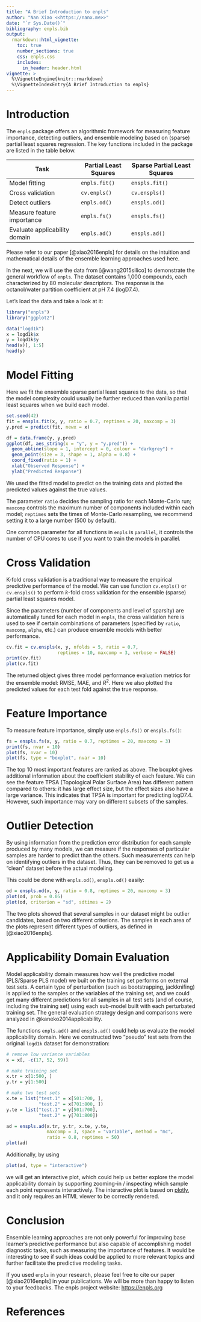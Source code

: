 ```yaml
---
title: "A Brief Introduction to enpls"
author: "Nan Xiao <<https://nanx.me>>"
date: "`r Sys.Date()`"
bibliography: enpls.bib
output:
  rmarkdown::html_vignette:
    toc: true
    number_sections: true
    css: enpls.css
    includes:
      in_header: header.html
vignette: >
  %\VignetteEngine{knitr::rmarkdown}
  %\VignetteIndexEntry{A Brief Introduction to enpls}
---
```


# Introduction

The `enpls` package offers an algorithmic framework for measuring
feature importance, detecting outliers, and ensemble modeling
based on (sparse) partial least squares regression.
The key functions included in the package are listed in the table below.

+--------------------------------+-----------------------+------------------------------+
| Task                           | Partial Least Squares | Sparse Partial Least Squares |
+================================+=======================+==============================+
| Model fitting                  | `enpls.fit()`         | `enspls.fit()`               |
+--------------------------------+-----------------------+------------------------------+
| Cross validation               | `cv.enpls()`          | `cv.enspls()`                |
+--------------------------------+-----------------------+------------------------------+
| Detect outliers                | `enpls.od()`          | `enspls.od()`                |
+--------------------------------+-----------------------+------------------------------+
| Measure feature importance     | `enpls.fs()`          | `enspls.fs()`                |
+--------------------------------+-----------------------+------------------------------+
| Evaluate applicability domain  | `enpls.ad()`          | `enspls.ad()`                |
+--------------------------------+-----------------------+------------------------------+

Please refer to our paper [@xiao2016enpls] for details on the intuition
and mathematical details of the ensemble learning approaches used here.

In the next, we will use the data from [@wang2015silico] to demonstrate
the general workflow of `enpls`. The dataset contains 1,000 compounds,
each characterized by 80 molecular descriptors. The response is the
octanol/water partition coefficient at pH 7.4 (logD7.4).

Let's load the data and take a look at it:

```r
library("enpls")
library("ggplot2")

data("logd1k")
x = logd1k$x
y = logd1k$y
head(x)[, 1:5]
head(y)
```

# Model Fitting

Here we fit the ensemble sparse partial least squares to the data,
so that the model complexity could usually be further reduced than
vanilla partial least squares when we build each model.

```r
set.seed(42)
fit = enspls.fit(x, y, ratio = 0.7, reptimes = 20, maxcomp = 3)
y.pred = predict(fit, newx = x)

df = data.frame(y, y.pred)
ggplot(df, aes_string(x = "y", y = "y.pred")) +
  geom_abline(slope = 1, intercept = 0, colour = "darkgrey") +
  geom_point(size = 3, shape = 1, alpha = 0.8) +
  coord_fixed(ratio = 1) +
  xlab("Observed Response") +
  ylab("Predicted Response")
```

We used the fitted model to predict on the training data and
plotted the predicted values against the true values.

The parameter `ratio` decides the sampling ratio for each Monte-Carlo
run; `maxcomp` controls the maximum number of components included
within each model; `reptimes` sets the times of Monte-Carlo resampling,
we recommend setting it to a large number (500 by default).

One common parameter for all functions in `enpls` is `parallel`,
it controls the number of CPU cores to use if you want to train
the models in parallel.

# Cross Validation

K-fold cross validation is a traditional way to measure the empirical
predictive performance of the model. We can use function `cv.enpls()`
or `cv.enspls()` to perform $k$-fold cross validation for the ensemble
(sparse) partial least squares model.

Since the parameters (number of components and level of sparsity)
are automatically tuned for each model in `enpls`, the cross validation
here is used to see if certain combinations of parameters (specified by
`ratio`, `maxcomp`, `alpha`, etc.) can produce ensemble models with
better performance.

```r
cv.fit = cv.enspls(x, y, nfolds = 5, ratio = 0.7,
                   reptimes = 10, maxcomp = 3, verbose = FALSE)
print(cv.fit)
plot(cv.fit)
```

The returned object gives three model performance evaluation metrics
for the ensemble model: RMSE, MAE, and $R^2$. Here we also plotted the
predicted values for each test fold against the true response.

# Feature Importance

To measure feature importance, simply use `enpls.fs()` or `enspls.fs()`:

```r
fs = enspls.fs(x, y, ratio = 0.7, reptimes = 20, maxcomp = 3)
print(fs, nvar = 10)
plot(fs, nvar = 10)
plot(fs, type = "boxplot", nvar = 10)
```

The top 10 most important features are ranked as above. The boxplot
gives additional information about the coefficient stability of each
feature. We can see the feature TPSA (Topological Polar Surface Area)
has different pattern compared to others: it has large effect size,
but the effect sizes also have a large variance. This indicates
that TPSA is important for predicting logD7.4. However,
such importance may vary on different subsets of the samples.

# Outlier Detection

By using information from the prediction error distribution for each
sample produced by many models, we can measure if the responses
of particular samples are harder to predict than the others.
Such measurements can help on identifying outliers in the dataset.
Thus, they can be removed to get us a "clean" dataset before the
actual modeling.

This could be done with `enpls.od()`, `enspls.od()` easily:

```r
od = enspls.od(x, y, ratio = 0.8, reptimes = 20, maxcomp = 3)
plot(od, prob = 0.05)
plot(od, criterion = "sd", sdtimes = 2)
```

The two plots showed that several samples in our dataset might be
outlier candidates, based on two different criterions.
The samples in each area of the plots represent different types
of outliers, as defined in [@xiao2016enpls].

# Applicability Domain Evaluation

Model applicability domain measures how well the predictive
model (PLS/Sparse PLS model) we built on the training set performs on
external test sets. A certain type of perturbation (such as bootstrapping,
jackknifing) is applied to the samples or the variables of the
training set, and we could get many different predictions for all
samples in all test sets (and of course, including the training set)
using each sub-model built with each perturbated training set.
The general evaluation strategy design and comparisons were analyzed
in @kaneko2014applicability.

The functions `enpls.ad()` and `enspls.ad()` could help us evaluate the
model applicability domain. Here we constructed two "pseudo" test sets
from the original `logd1k` dataset for demonstration:

```r
# remove low variance variables
x = x[, -c(17, 52, 59)]

# make training set
x.tr = x[1:500, ]
y.tr = y[1:500]

# make two test sets
x.te = list("test.1" = x[501:700, ],
            "test.2" = x[701:800, ])
y.te = list("test.1" = y[501:700],
            "test.2" = y[701:800])

ad = enspls.ad(x.tr, y.tr, x.te, y.te,
               maxcomp = 3, space = "variable", method = "mc",
               ratio = 0.8, reptimes = 50)
plot(ad)
```

Additionally, by using

```r
plot(ad, type = "interactive")
```

we will get an interactive plot, which could help us better explore
the model applicability domain by supporting zooming-in / inspecting
which sample each point represents interactively. The interactive plot
is based on [plotly](https://cran.r-project.org/package=plotly),
and it only requires an HTML viewer to be correctly rendered.

# Conclusion

Ensemble learning approaches are not only powerful for improving base
learner's predictive performance but also capable of accomplishing model
diagnostic tasks, such as measuring the importance of features.
It would be interesting to see if such ideas could be applied to more
relevant topics and further facilitate the predictive modeling tasks.

If you used `enpls` in your research, please feel free
to cite our paper [@xiao2016enpls] in your publications.
We will be more than happy to listen to your feedbacks.
The enpls project website: [https://enpls.org](https://enpls.org)

# References
